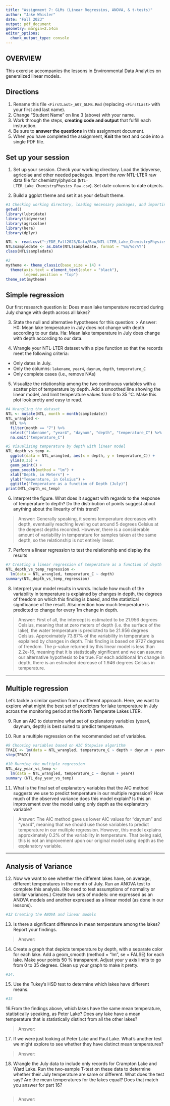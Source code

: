 ```yaml
---
title: "Assignment 7: GLMs (Linear Regressios, ANOVA, & t-tests)"
author: "Jake Whisler"
date: "Fall 2023"
output: pdf_document
geometry: margin=2.54cm
editor_options: 
  chunk_output_type: console
---
```


## OVERVIEW

This exercise accompanies the lessons in Environmental Data Analytics on generalized linear models. 

## Directions
1. Rename this file `<FirstLast>_A07_GLMs.Rmd` (replacing `<FirstLast>` with your first and last name).
2. Change "Student Name" on line 3 (above) with your name.
3. Work through the steps, **creating code and output** that fulfill each instruction.
4. Be sure to **answer the questions** in this assignment document.
5. When you have completed the assignment, **Knit** the text and code into a single PDF file.


## Set up your session 
1. Set up your session. Check your working directory. Load the tidyverse, agricolae and other needed packages. Import the *raw* NTL-LTER raw data file for chemistry/physics (`NTL-LTER_Lake_ChemistryPhysics_Raw.csv`). Set date columns to date objects.

2. Build a ggplot theme and set it as your default theme.

```r
#1 Checking working directory, loading necessary packages, and importing data
getwd()
library(lubridate)
library(tidyverse)
library(agricolae)
library(here)
library(dplyr)

NTL <- read.csv("~/EDE_Fall2023/Data/Raw/NTL-LTER_Lake_ChemistryPhysics_Raw.csv")
NTL$sampledate <- as.Date(NTL$sampledate, format = "%m/%d/%Y")
class(NTL$sampledate)

#2
mytheme <- theme_classic(base_size = 14) +
  theme(axis.text = element_text(color = "black"), 
        legend.position = "top")
theme_set(mytheme)

```

## Simple regression
Our first research question is: Does mean lake temperature recorded during July change with depth across all lakes?

3. State the null and alternative hypotheses for this question:
> Answer:
H0: Mean lake temperature in July does not change with depth according to our data.
Ha: Mean lake temperature in July does change with depth according to our data.


4.  Wrangle your NTL-LTER dataset with a pipe function so that the records meet the following criteria: 
 * Only dates in July. 
 * Only the columns: `lakename`, `year4`, `daynum`, `depth`, `temperature_C`
 * Only complete cases (i.e., remove NAs)

5. Visualize the relationship among the two continuous variables with a scatter plot of temperature by depth. Add a smoothed line showing the linear model, and limit temperature values from 0 to 35 °C. Make this plot look pretty and easy to read.

```r
#4 Wrangling the dataset
NTL <- mutate(NTL, month = month(sampledate))
NTL_wrangled <-
  NTL %>%
  filter(month == "7") %>%
  select("lakename", "year4", "daynum", "depth", "temperature_C") %>%
  na.omit("temperature_C")

#5 Visualizing temperature by depth with linear model
NTL_depth_vs_temp <-
  ggplot(data = NTL_wrangled, aes(x = depth, y = temperature_C)) +
  ylim(0,35) +
  geom_point() +
  geom_smooth(method = "lm") +
  xlab("Depth, in Meters") +
  ylab("Temperature, in Celsius") +
  ggtitle("Temperature as a function of Depth (July)")
print(NTL_depth_vs_temp)

```


6. Interpret the figure. What does it suggest with regards to the response of temperature to depth? Do the distribution of points suggest about anything about the linearity of this trend?

> Answer: Generally speaking, it seems temperature decreases with depth, eventually reaching leveling out around 5 degrees Celsius at the deepest depths recorded. However, there is a considerable amount of variability in temperature for samples taken at the same depth, so the relationship is not entirely linear.


7. Perform a linear regression to test the relationship and display the results

```r
#7 Creating a linear regression of temperature as a function of depth
NTL_depth_vs_temp_regression <-
  lm(data = NTL_wrangled, temperature_C ~ depth)
summary(NTL_depth_vs_temp_regression)

```


8. Interpret your model results in words. Include how much of the variability in temperature is explained by changes in depth, the degrees of freedom on which this finding is based, and the statistical significance of the result. Also mention how much temperature is predicted to change for every 1m change in depth. 

> Answer: First of all, the intercept is estimated to be 21.956 degrees Celsius, meaning that at zero meters of depth (i.e. the surface of the lake), the water temperature is predicted to be 21.956 degrees Celsius. Approximately 73.87% of the variability in temperature is explained by changes in depth. This finding is based on 9727 degrees of freedom. The p-value returned by this linear model is less than 2.2e-16, meaning that it is statistically significant and we can assume our alternative hypothesis to be true. For each additional 1m change in depth, there is an estimated decrease of 1.946 degrees Celsius in temperature.


---

## Multiple regression
Let's tackle a similar question from a different approach. Here, we want to explore what might the best set of predictors for lake temperature in July across the monitoring period at the North Temperate Lakes LTER. 


9. Run an AIC to determine what set of explanatory variables (year4, daynum, depth) is best suited to predict temperature.

10. Run a multiple regression on the recommended set of variables. 

```r
#9 Choosing variables based on AIC Stepwise algorithm
TPAIC <- lm(data = NTL_wrangled, temperature_C ~ depth + daynum + year4)
step(TPAIC)

#10 Running the multiple regression
NTL_day_year_vs_temp <-
  lm(data = NTL_wrangled, temperature_C ~ daynum + year4)
summary (NTL_day_year_vs_temp)

```

11. What is the final set of explanatory variables that the AIC method suggests we use to predict temperature in our multiple regression? How much of the observed variance does this model explain? Is this an improvement over the model using only depth as the explanatory variable?

> Answer: The AIC method gave us lower AIC values for "daynum" and "year4", meaning that we should use those variables to predict temperature in our multiple regression. However, this model explains approximately 0.2% of the variability in temperature. That being said, this is not an improvement upon our original model using depth as the explanatory variable.



---
## Analysis of Variance

12. Now we want to see whether the different lakes have, on average, different temperatures in the month of July. Run an ANOVA test to complete this analysis. (No need to test assumptions of normality or similar variances.) Create two sets of models: one expressed as an ANOVA models and another expressed as a linear model (as done in our lessons).

```r
#12 Creating the ANOVA and linear models


```

13. Is there a significant difference in mean temperature among the lakes? Report your findings. 

> Answer: 



14. Create a graph that depicts temperature by depth, with a separate color for each lake. Add a geom_smooth (method = "lm", se = FALSE) for each lake. Make your points 50 % transparent. Adjust your y axis limits to go from 0 to 35 degrees. Clean up your graph to make it pretty. 

```r
#14.


```

15. Use the Tukey's HSD test to determine which lakes have different means.

```r
#15


```

16.From the findings above, which lakes have the same mean temperature, statistically speaking, as Peter Lake? Does any lake have a mean temperature that is statistically distinct from all the other lakes?

>Answer:

 

17. If we were just looking at Peter Lake and Paul Lake. What's another test we might explore to see whether they have distinct mean temperatures? 

>Answer: 



18. Wrangle the July data to include only records for Crampton Lake and Ward Lake. Run the two-sample T-test on these data to determine whether their July temperature are same or different. What does the test say? Are the mean temperatures for the lakes equal? Does that match you answer for part 16?

```r

```

>Answer: 
